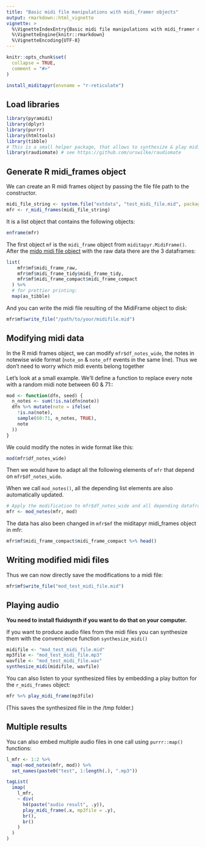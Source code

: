 ```yaml
---
title: "Basic midi file manipulations with midi_framer objects"
output: rmarkdown::html_vignette
vignette: >
  %\VignetteIndexEntry{Basic midi file manipulations with midi_framer objects}
  %\VignetteEngine{knitr::rmarkdown}
  %\VignetteEncoding{UTF-8}
---
```


```r
knitr::opts_chunk$set(
  collapse = TRUE,
  comment = "#>"
)
```

```r
install_miditapyr(envname = "r-reticulate")
```

## Load libraries

```r
library(pyramidi)
library(dplyr)
library(purrr)
library(htmltools)
library(tibble)
# This is a small helper package, that allows to synthesize & play midi files:
library(raudiomate) # see https://github.com/urswilke/raudiomate
```

## Generate R midi_frames object

We can create an R midi frames object by passing the file file path to the  
constructor. 

```r
midi_file_string <- system.file("extdata", "test_midi_file.mid", package = "pyramidi")
mfr <- r_midi_frames(midi_file_string)
```

It is a list object that contains the following objects:

```r
enframe(mfr)
```

The first object `mf` is the `midi_frame` object from `miditapyr.MidiFrame()`. After the [mido midi file object](https://mido.readthedocs.io/en/latest/midi_files.html) with the raw data there are the 3 dataframes:

```r
list(
    mfr$mf$midi_frame_raw,
    mfr$mf$midi_frame_tidy$midi_frame_tidy,
    mfr$mf$midi_frame_compact$midi_frame_compact
  ) %>% 
  # for prettier printing:
  map(as_tibble)
```

And you can write the midi file resulting of the MidiFrame object to disk:

```r
mfr$mf$write_file("/path/to/your/midifile.mid")
```


## Modifying midi data

In the R midi frames object, we can modify `mfr$df_notes_wide`, the notes in notewise wide format
(`note_on` & `note_off` events in the same line). Thus we don't need to worry which 
midi events belong together

Let's look at a small example. We'll define a function to replace every 
note with a random midi note between 60 & 71::

```r
mod <- function(dfn, seed) {
  n_notes <- sum(!is.na(dfn$note))
  dfn %>% mutate(note = ifelse(
    !is.na(note),
    sample(60:71, n_notes, TRUE),
    note
  ))
}
```

We could modify the notes in wide format like this:

```r
mod(mfr$df_notes_wide)
```

Then we would have to adapt all the following elements of `mfr` that depend on `mfr$df_notes_wide`.

When we call `mod_notes()`, all the depending list elements are also automatically updated.

```r
# Apply the modification to mfr$df_notes_wide and all depending dataframes:
mfr <- mod_notes(mfr, mod)
```

The data has also been changed in `mfr$mf` the miditapyr midi_frames object in mfr:

```r
mfr$mf$midi_frame_compact$midi_frame_compact %>% head()
```


## Writing modified midi files

Thus we can now directly save the modifications to a midi file:

```r
mfr$mf$write_file("mod_test_midi_file.mid")
```


## Playing audio

**You need to install fluidsynth if you want to do that on your computer.**

If you want to produce audio files from the midi files you can synthesize them
with the convencience function `synthesize_midi()`

```r
midifile <- "mod_test_midi_file.mid"
mp3file <- "mod_test_midi_file.mp3"
wavfile <- "mod_test_midi_file.wav"
synthesize_midi(midifile, wavfile)
```

You can also listen to your synthesized files by embedding a play button for the 
`r_midi_frames` object:

```r
mfr %>% play_midi_frame(mp3file)
```

(This saves the synthesized file in the /tmp folder.)

## Multiple results

You can also embed multiple audio files in one call using `purrr::map()` functions:

```r
l_mfr <- 1:2 %>%
  map(~mod_notes(mfr, mod)) %>% 
  set_names(paste0("test", 1:length(.), ".mp3"))
```



```r
tagList(
  imap(
    l_mfr, 
    ~ div(
      h4(paste("audio result", .y)),
      play_midi_frame(.x, mp3file = .y),
      br(), 
      br()
    )
  )
)
```

